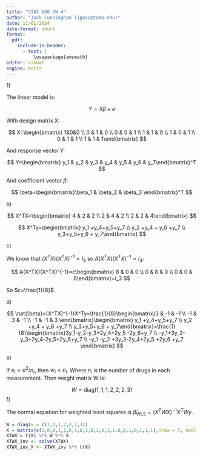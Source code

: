 ```yaml
---
title: "STAT 608 HW 4"
author: "Jack Cunningham (jgavc@tamu.edu)"
date: 11/01/2024
date-format: short
format:
  pdf:
    include-in-header:
      - text: |
          \usepackage{amsmath}
editor: visual
engine: knitr
---
```


1\)

The linear model is:

$$
Y=X\beta+e
$$

With design matrix X:

$$
X=\begin{bmatrix} 1&0&0 \\ 0 & 1 & 0 \\ 0 & 0 & 1 \\ 1 & 1 & 0 \\ 1 & 0 & 1 \\ 0 & 1 & 1 \\ 1 & 1 & 1\end{bmatrix}
$$

And response vector Y:

$$
Y=\begin{bmatrix} y_1 & y_2 & y_3 & y_4 & y_5 & y_6 & y_7\end{bmatrix}^T
$$

And coefficient vector $\beta$:

$$
\beta=\begin{bmatrix}\beta_1 & \beta_2 & \beta_3 \end{bmatrix}^T
$$

b\)

$$
X^TX=\begin{bmatrix} 4 & 2 & 2 \\ 2 & 4 & 2 \\ 2 & 2 & 4\end{bmatrix}
$$

$$
X^Ty=\begin{bmatrix} y_1 +y_4+y_5+y_7 \\ y_2 +y_4 + y_6 +y_7 \\ y_3+y_5+y_6 + y_7\end{bmatrix}
$$

c\)

We know that $(X^TX)(X^TX)^{-1}=I_{3}$ so $A(X^TX)(X^TX)^{-1}=I_3$:

$$
A(X^TX)(X^TX)^{-1}=c\begin{bmatrix} 8 & 0 & 0 \\ 0 & 8 & 0 \\ 0 & 0 & 8\end{bmatrix}=I_3
$$

So $c=\frac{1}{8}$.

d\)

$$
\hat{\beta}=(X^TX)^{-1}X^Ty=\frac{1}{8}\begin{bmatrix}3 & -1 & -1 \\ -1 & 3 & -1 \\ -1 & -1 & 3 \end{bmatrix}\begin{bmatrix} y_1 +y_4+y_5+y_7 \\ y_2 +y_4 + y_6 +y_7 \\ y_3+y_5+y_6 + y_7\end{bmatrix}=\frac{1}{8}\begin{bmatrix}3y_1-y_2-y_3+2y_4+2y_5 -2y_6+y_7 \\ -y_1+3y_2-y_3+2y_4-2y_5+2y_6+y_7 \\ -y_1 -y_2 +3y_3-2y_4+2y_5 +2y_6 +y_7 \end{bmatrix}
$$

e\)

If $e_i=\sigma^2/n_i$, then $w_i=n_i$. Where $n_i$ is the number of drugs in each measurement. Then weight matrix W is:

$$
W=\text{diag}(1,1,1,2,2,2,3)
$$ f)

The normal equation for weighted least squares is $\hat{\beta}_{\text{WLS}}=(X^TWX)^{-1}X^TWy$.

```r
W = diag(x = c(1,1,1,2,2,2,3))
X = matrix(c(1,0,0,1,1,0,1,0,1,0,1,0,1,1,0,0,1,0,1,1,1),nrow = 7, ncol = 3)
XTWX = t(X) %*% W %*% X
XTWX_inv <- solve(XTWX)
XTWX_inv_X <- XTWX_inv %*% t(X)
```
